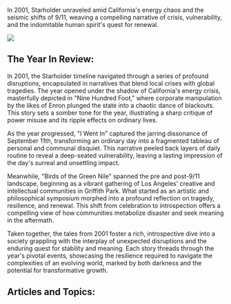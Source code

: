 In 2001, Starholder unraveled amid California's energy chaos and the seismic shifts of 9/11, weaving a compelling narrative of crisis, vulnerability, and the indomitable human spirit's quest for renewal.

![](https://www.blockstar.com/wp-content/uploads/2024/06/2001_900ft.png)

## The Year In Review:
In 2001, the Starholder timeline navigated through a series of profound disruptions, encapsulated in narratives that blend local crises with global tragedies. The year opened under the shadow of California's energy crisis, masterfully depicted in "Nine Hundred Foot," where corporate manipulation by the likes of Enron plunged the state into a chaotic dance of blackouts. This story sets a somber tone for the year, illustrating a sharp critique of power misuse and its ripple effects on ordinary lives.

As the year progressed, "I Went In" captured the jarring dissonance of September 11th, transforming an ordinary day into a fragmented tableau of personal and communal disquiet. This narrative peeled back layers of daily routine to reveal a deep-seated vulnerability, leaving a lasting impression of the day's surreal and unsettling impact.

Meanwhile, "Birds of the Green Nile" spanned the pre and post-9/11 landscape, beginning as a vibrant gathering of Los Angeles' creative and intellectual communities in Griffith Park. What started as an artistic and philosophical symposium morphed into a profound reflection on tragedy, resilience, and renewal. This shift from celebration to introspection offers a compelling view of how communities metabolize disaster and seek meaning in the aftermath.

Taken together, the tales from 2001 foster a rich, introspective dive into a society grappling with the interplay of unexpected disruptions and the enduring quest for stability and meaning. Each story threads through the year's pivotal events, showcasing the resilience required to navigate the complexities of an evolving world, marked by both darkness and the potential for transformative growth.

## Articles and Topics:

